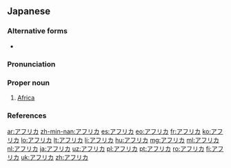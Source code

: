 ==Japanese==
{{wikipedia|lang=ja}}
===Alternative forms===
*{{ja-l|阿弗利加}}

===Pronunciation===
{{ja-pron|acc=h|acc_ref=SMK5}}

===Proper noun===
{{ja-pos|proper|sort=あふりか}}

#[[Africa]]

===References===
<references/>

{{catlangcode|ja||sort=あふりか|Africa|Continents}}
[[ar:アフリカ]]
[[zh-min-nan:アフリカ]]
[[es:アフリカ]]
[[eo:アフリカ]]
[[fr:アフリカ]]
[[ko:アフリカ]]
[[lo:アフリカ]]
[[lt:アフリカ]]
[[li:アフリカ]]
[[hu:アフリカ]]
[[mg:アフリカ]]
[[ml:アフリカ]]
[[nl:アフリカ]]
[[ja:アフリカ]]
[[uz:アフリカ]]
[[pl:アフリカ]]
[[pt:アフリカ]]
[[ro:アフリカ]]
[[fi:アフリカ]]
[[uk:アフリカ]]
[[zh:アフリカ]]